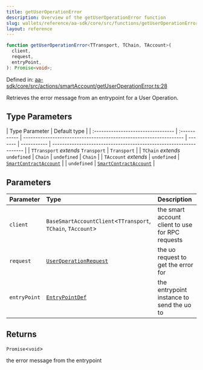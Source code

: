 ```yaml
---
title: getUserOperationError
description: Overview of the getUserOperationError function
slug: wallets/reference/aa-sdk/core/src/functions/getUserOperationError
layout: reference
---
```


```ts
function getUserOperationError<TTransport, TChain, TAccount>(
  client,
  request,
  entryPoint,
): Promise<void>;
```

Defined in: [aa-sdk/core/src/actions/smartAccount/getUserOperationError.ts:28](https://github.com/alchemyplatform/aa-sdk/blob/923a52171f7246172caf350853843e6680197da9/aa-sdk/core/src/actions/smartAccount/getUserOperationError.ts#L28)

Retrieves the error message from an entrypoint for a User Operation.

## Type Parameters

| Type Parameter                     | Default type |
| :--------------------------------- | :----------- | ------------------------------------------------------------------ | ------- | ----------- | ------------------------------------------------------------------ |
| `TTransport` _extends_ `Transport` | `Transport`  |
| `TChain` _extends_ `undefined`     | `Chain`      | `undefined`                                                        | `Chain` |
| `TAccount` _extends_               | `undefined`  | [`SmartContractAccount`](../type-aliases/SmartContractAccount.mdx) |         | `undefined` | [`SmartContractAccount`](../type-aliases/SmartContractAccount.mdx) |

## Parameters

| Parameter    | Type                                                               | Description                                      |
| :----------- | :----------------------------------------------------------------- | :----------------------------------------------- |
| `client`     | `BaseSmartAccountClient`\<`TTransport`, `TChain`, `TAccount`>      | the smart account client to use for RPC requests |
| `request`    | [`UserOperationRequest`](../type-aliases/UserOperationRequest.mdx) | the uo request to get the error for              |
| `entryPoint` | [`EntryPointDef`](../type-aliases/EntryPointDef.mdx)               | the entrypoint instance to send the uo to        |

## Returns

`Promise`\<`void`>

the error message from the entrypoint
